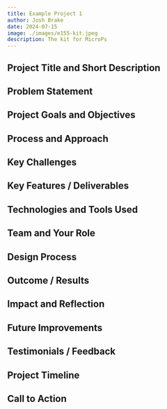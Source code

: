 ```yaml
---
title: Example Project 1
author: Josh Brake
date: 2024-07-15
image: ./images/e155-kit.jpeg
description: The kit for MicroPs
---
```


## Project Title and Short Description

## Problem Statement

## Project Goals and Objectives

## Process and Approach

## Key Challenges

## Key Features / Deliverables

## Technologies and Tools Used

## Team and Your Role

## Design Process

## Outcome / Results

## Impact and Reflection

## Future Improvements

## Testimonials / Feedback

## Project Timeline

## Call to Action